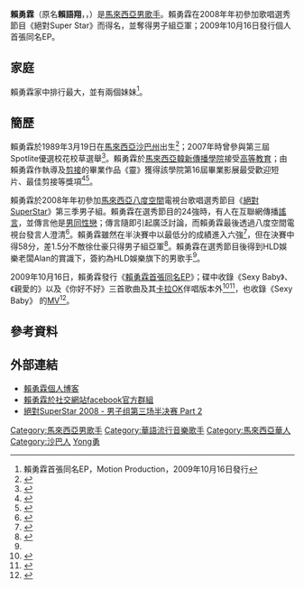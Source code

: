 {{not|赖冠霖}}
{{藝人
|姓名 = 賴勇霖
|類型 = 男歌手
|外文名 = Eddie Lai
|英文名 = Eddie
|暱稱 = Eddie
|國籍 = {{MAL}}
|出生日期 = {{Birth date and age|year=1989|month=3|day=19}}
|出生地點 = {{MAL}}{{Sabah}}
|職業 = 歌手
|語言 = [[華語|華語]]、[[粵語|粵語]]、[[英語|英語]]、[[馬來語|馬來語]]、[[客家語|客家語]]
|教育程度 = [[大學|大學]]畢業
|音樂類型 = [[流行音樂|流行音樂]]
|出身地 = {{MAL}}[[吉隆坡|吉隆坡]]
|出道作 = 《Sexy Baby》
|出道日期 = 2009年
|代表作 = 《Sexy Baby》
|活躍年代 = 2009年至今
|唱片公司 = Motion Production<ref name="EL" />
|經紀公司 = HLD娛樂<ref name="EL" />
|網站 = 
|獎項 =
* 《絕對Super Star》第三季男子組亞軍
}}
'''賴勇霖'''（原名'''賴語翔'''，{{lang-en|'''Eddie LAI'''}}，{{bd|1989年|3月19日|}}）是[[馬來西亞|馬來西亞]][[男歌手|男歌手]]。賴勇霖在2008年年初參加歌唱選秀節目《絕對Super Star》而得名，並奪得男子組亞軍；2009年10月16日發行個人首張同名EP。

==家庭==
賴勇霖家中排行最大，並有兩個妹妹<ref name="EL">賴勇霖首張同名EP，Motion Production，2009年10月16日發行</ref>。

==簡歷==
賴勇霖於1989年3月19日在[[馬來西亞|馬來西亞]][[沙巴州|沙巴州]]出生<ref >{{cite web | title=马来西亚:第三届绝对Superstar 10强 - 赖勇霖 | url=http://wanita.net/ipeople2/default.asp?catID=1&catID2=168 | accessdate=2010年7月3日 | language=zh-hans | publisher=紅人館 | archive-date=2017年9月1日 | archive-url=https://web.archive.org/web/20170901160040/http://wanita.net/ipeople2/default.asp?catID=1&catID2=168 | dead-url=no }}</ref>；2007年時曾參與第三屆Spotlite優選校花校草選舉<ref>{{zh-hant}}{{cite web |title=眾藝人談校花校草（下） |publisher=spotlite |date=2010年6月4日 |accessdate=2010年7月3日 |url=http://www.spotlite.com.my/Article_Show.asp?ArticleID=3288 |deadurl=yes |archiveurl=https://web.archive.org/web/20100409004455/http://www.spotlite.com.my/Article_Show.asp?ArticleID=3288 |archivedate=2010年4月9日 }}</ref>。賴勇霖於[[馬來西亞|馬來西亞]][[韓新傳播學院|韓新傳播學院]]接受[[高等教育|高等教育]]；由賴勇霖作執導及[[剪接|剪接]]的畢業作品《靈》獲得該學院第16屆畢業影展最受歡迎短片、最佳剪接等獎項<ref>{{cite web | title = 靈 Part 1 | url=http://www.youtube.com/watch?v=trHbWLsM9Lk | accessdate = 2010年7月3日 | language=zh-hans,en | publisher=[[Youtube|Youtube]] }}</ref><ref>{{cite web | title=靈 part2(finish) | url=http://www.youtube.com/watch?v=7-HBKydG1Tg | accessdate=2010年7月3日 | language=zh-hans,en | publisher=[[Youtube|Youtube]] | archive-date=2016年10月16日 | archive-url=https://web.archive.org/web/20161016193027/https://www.youtube.com/watch?v=7-HBKydG1Tg | dead-url=no }}</ref>。

賴勇霖於2008年年初參加[[馬來西亞|馬來西亞]][[八度空間_(電視台)|八度空間]]電視台歌唱選秀節目《[[絕對SuperStar|絕對SuperStar]]》第三季男子組。賴勇霖在選秀節目的24強時，有人在互聯網傳播[[謠言|謠言]]，並傳言他是[[男同性戀|男同性戀]]；傳言隨即引起廣泛討論，而賴勇霖最後透過八度空間電視台發言人澄清<ref>{{zh-hant}}{{cite news|publisher=[[光華日報|光華日報]] |date=2008年2月27日 |title=賴勇霖澄清斷背傳言 }}</ref>。賴勇霖雖然在半決賽中以最低分的成績進入六強<ref >{{cite web | title = 《絕對SuperStar》第二場半決賽成績 鄭幸安 伊利莎緣絕6強 | url = http://news.sina.com/oth/kwongwah/000-104-103-106/2008-04-07/02272793553.html | accessdate = 2010年7月3日 | date = 2009年4月7日 | language = zh-hant | publisher = 北美新浪網 | archive-date = 2016年3月4日 | archive-url = https://web.archive.org/web/20160304113433/http://news.sina.com/oth/kwongwah/000-104-103-106/2008-04-07/02272793553.html | dead-url = no }}</ref>，但在決賽中得58分，差1.5分不敵徐仕豪只得男子組亞軍<ref>{{cite news|publisher=[[光華日報|光華日報]] |date=2008年4月21日 |title=赖淞凤赖勇霖虽败犹荣 郭晓薇徐仕豪503终极对决 }}</ref>。賴勇霖在選秀節目後得到HLD娛樂老闆Alan的賞識下，簽約為HLD娛樂旗下的男歌手<ref name="EL" />。

2009年10月16日，賴勇霖發行《[[賴勇霖首張同名EP|賴勇霖首張同名EP]]》；碟中收錄《Sexy Baby》、《親愛的》以及《你好不好》三首歌曲及其[[卡拉OK|卡拉OK]]伴唱版本外<ref>{{en}}{{cite web |title=Eddie EP (Malaysia Version) |publisher=YESASIA |accessdate=2010年7月3日 |url=http://www.yesasia.com/global/eddie-ep-malaysia-version/1021481910-0-0-0-en/info.html |archive-date=2016年3月4日 |archive-url=https://web.archive.org/web/20160304115305/http://www.yesasia.com/global/eddie-ep-malaysia-version/1021481910-0-0-0-en/info.html |dead-url=no }}</ref><ref name="EP">{{cite web | title=本地乐坛新朋友Eddie赖勇霖10月出“辑” | url=http://mint.com.my/%e9%9f%b3%e4%b9%90/%e6%9c%ac%e5%9c%b0%e4%b9%90%e5%9d%9b%e6%96%b0%e6%9c%8b%e5%8f%8beddie%e8%b5%96%e5%8b%87%e9%9c%9610%e6%9c%88%e5%87%ba%e2%80%9c%e8%be%91%e2%80%9d/#more-11103 | accessdate=2010年7月3日 | date=2009年9月16日 | language=zh-hans | publisher=Mint | archive-date=2009年10月17日 | archive-url=https://web.archive.org/web/20091017065004/http://mint.com.my/%E9%9F%B3%E4%B9%90/%E6%9C%AC%E5%9C%B0%E4%B9%90%E5%9D%9B%E6%96%B0%E6%9C%8B%E5%8F%8Beddie%E8%B5%96%E5%8B%87%E9%9C%9610%E6%9C%88%E5%87%BA%E2%80%9C%E8%BE%91%E2%80%9D/#more-11103 | dead-url=yes }}</ref>，也收錄《Sexy Baby》 的[[音樂錄影帶|MV]]<ref>{{cite web | title=汤小康牺牲形象为Eddie赖勇霖MV跨刀 | url=http://mint.com.my/%E5%A8%B1%E4%B9%90/%E6%B1%A4%E5%B0%8F%E5%BA%B7%E7%89%BA%E7%89%B2%E5%BD%A2%E8%B1%A1%E4%B8%BAeddie%E8%B5%96%E5%8B%87%E9%9C%96mv%E8%B7%A8%E5%88%80/ | accessdate=2010年7月3日 | date=2009年10月7日 | language=zh-hans | publisher=Mint | archive-date=2009年12月12日 | archive-url=https://web.archive.org/web/20091212014841/http://mint.com.my/%E5%A8%B1%E4%B9%90/%E6%B1%A4%E5%B0%8F%E5%BA%B7%E7%89%BA%E7%89%B2%E5%BD%A2%E8%B1%A1%E4%B8%BAeddie%E8%B5%96%E5%8B%87%E9%9C%96mv%E8%B7%A8%E5%88%80/ | dead-url=yes }}</ref>。

==參考資料==
{{Portal box|马来西亚}}
{{Reflist}}

==外部連結==
* [http://www.wretch.cc/blog/eddie0319/ 賴勇霖個人博客] {{Wayback|url=http://www.wretch.cc/blog/eddie0319/ |date=20131224222528 }}
* [http://www.facebook.com/group.php?gid=164338024765 賴勇霖於社交網站facebook官方群組]
* [http://www.youtube.com/watch?v=yFAyIHADRq4 絕對SuperStar 2008 - 男子组第三场半决赛 Part 2]

{{DEFAULTSORT:Lai賴}}
[[Category:馬來西亞男歌手|Category:馬來西亞男歌手]]
[[Category:華語流行音樂歌手|Category:華語流行音樂歌手]]
[[Category:馬來西亞華人|Category:馬來西亞華人]]
[[Category:沙巴人|Category:沙巴人]]
[[Category:賴姓|Yong勇]]